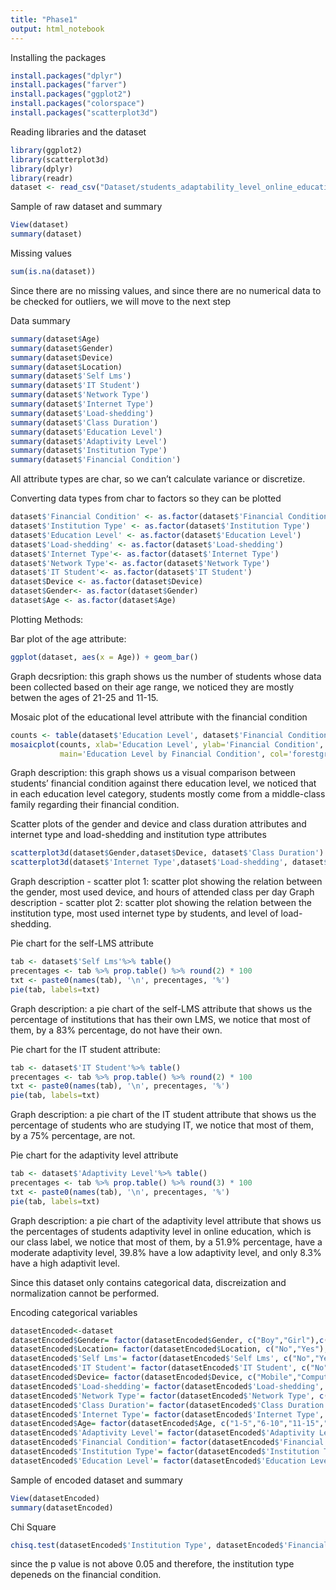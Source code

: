 ```yaml
---
title: "Phase1"
output: html_notebook
---
```


Installing the packages

```r
install.packages("dplyr")
install.packages("farver")
install.packages("ggplot2")
install.packages("colorspace")
install.packages("scatterplot3d") 
```

Reading libraries and the dataset

```r
library(ggplot2)
library(scatterplot3d)
library(dplyr)
library(readr)
dataset <- read_csv("Dataset/students_adaptability_level_online_education.csv")
```

Sample of raw dataset and summary

```r
View(dataset)
summary(dataset)
```

Missing values

```r
sum(is.na(dataset))
```

Since there are no missing values, and since there are no numerical data to be checked for outliers, we will move to the next step

Data summary

```r
summary(dataset$Age)
summary(dataset$Gender)
summary(dataset$Device)
summary(dataset$Location)
summary(dataset$'Self Lms')
summary(dataset$'IT Student')
summary(dataset$'Network Type')
summary(dataset$'Internet Type')
summary(dataset$'Load-shedding')
summary(dataset$'Class Duration')
summary(dataset$'Education Level')
summary(dataset$'Adaptivity Level')
summary(dataset$'Institution Type')
summary(dataset$'Financial Condition')
```

All attribute types are char, so we can't calculate variance or discretize.

Converting data types from char to factors so they can be plotted

```r
dataset$'Financial Condition' <- as.factor(dataset$'Financial Condition')
dataset$'Institution Type' <- as.factor(dataset$'Institution Type')
dataset$'Education Level' <- as.factor(dataset$'Education Level')
dataset$'Load-shedding' <- as.factor(dataset$'Load-shedding')
dataset$'Internet Type'<- as.factor(dataset$'Internet Type')
dataset$'Network Type'<- as.factor(dataset$'Network Type')
dataset$'IT Student'<- as.factor(dataset$'IT Student')
dataset$Device <- as.factor(dataset$Device)
dataset$Gender<- as.factor(dataset$Gender)
dataset$Age <- as.factor(dataset$Age)
```

Plotting Methods:

Bar plot of the age attribute:

```r
ggplot(dataset, aes(x = Age)) + geom_bar()
```

Graph decsription: this graph shows us the number of students whose data been collected based on their age range, we noticed they are mostly betwen the ages of 21-25 and 11-15.

Mosaic plot of the educational level attribute with the financial condition

```r
counts <- table(dataset$'Education Level', dataset$'Financial Condition')
mosaicplot(counts, xlab='Education Level', ylab='Financial Condition',
           main='Education Level by Financial Condition', col='forestgreen')
```

Graph description: this graph shows us a visual comparison between students' financial condition against there education level, we noticed that in each education level category, students mostly come from a middle-class family regarding their financial condition.

Scatter plots of the gender and device and class duration attributes and internet type and load-shedding and institution type attributes

```r
scatterplot3d(dataset$Gender,dataset$Device, dataset$'Class Duration')
scatterplot3d(dataset$'Internet Type',dataset$'Load-shedding', dataset$'Institution Type')
```

Graph description - scatter plot 1: scatter plot showing the relation between the gender, most used device, and hours of attended class per day Graph description - scatter plot 2: scatter plot showing the relation between the institution type, most used internet type by students, and level of load-shedding.

Pie chart for the self-LMS attribute

```r
tab <- dataset$'Self Lms'%>% table()
precentages <- tab %>% prop.table() %>% round(2) * 100 
txt <- paste0(names(tab), '\n', precentages, '%') 
pie(tab, labels=txt) 
```

Graph description: a pie chart of the self-LMS attribute that shows us the percentage of institutions that has their own LMS, we notice that most of them, by a 83% percentage, do not have their own.

Pie chart for the IT student attribute:

```r
tab <- dataset$'IT Student'%>% table()
precentages <- tab %>% prop.table() %>% round(2) * 100 
txt <- paste0(names(tab), '\n', precentages, '%') 
pie(tab, labels=txt) 
```

Graph description: a pie chart of the IT student attribute that shows us the percentage of students who are studying IT, we notice that most of them, by a 75% percentage, are not.

Pie chart for the adaptivity level attribute

```r
tab <- dataset$'Adaptivity Level'%>% table()
precentages <- tab %>% prop.table() %>% round(3) * 100 
txt <- paste0(names(tab), '\n', precentages, '%') 
pie(tab, labels=txt) 
```

Graph description: a pie chart of the adaptivity level attribute that shows us the percentages of students adaptivity level in online education, which is our class label, we notice that most of them, by a 51.9% percentage, have a moderate adaptivity level, 39.8% have a low adaptivity level, and only 8.3% have a high adaptivit level.

Since this dataset only contains categorical data, discreization and normalization cannot be performed.

Encoding categorical variables

```r
datasetEncoded<-dataset
datasetEncoded$Gender= factor(datasetEncoded$Gender, c("Boy","Girl"),c(0,1))
datasetEncoded$Location= factor(datasetEncoded$Location, c("No","Yes"),c(0,1))
datasetEncoded$'Self Lms'= factor(datasetEncoded$'Self Lms', c("No","Yes"),c(0,1))
datasetEncoded$'IT Student'= factor(datasetEncoded$'IT Student', c("No","Yes"),c(0,1))
datasetEncoded$Device= factor(datasetEncoded$Device, c("Mobile","Computer","Tab"),c(0,1,2))
datasetEncoded$'Load-shedding'= factor(datasetEncoded$'Load-shedding', c("Low","High"),c(0,1))
datasetEncoded$'Network Type'= factor(datasetEncoded$'Network Type', c("2G","3G","4G"),c(0,1,2))
datasetEncoded$'Class Duration'= factor(datasetEncoded$'Class Duration', c("0","1-3","3-6"),c(0,1,2))
datasetEncoded$'Internet Type'= factor(datasetEncoded$'Internet Type', c("Wifi","Mobile Data"),c(0,1))
datasetEncoded$Age= factor(datasetEncoded$Age, c("1-5","6-10","11-15","16-20","21-25","26-30"),c(0,1,2,3,4,5))
datasetEncoded$'Adaptivity Level'= factor(datasetEncoded$'Adaptivity Level', c("Low","Moderate","High"),c(0,1,2))
datasetEncoded$'Financial Condition'= factor(datasetEncoded$'Financial Condition', c("Poor","Mid","Rich"),c(0,1,2))
datasetEncoded$'Institution Type'= factor(datasetEncoded$'Institution Type', c("Non Government","Government"),c(0,1))
datasetEncoded$'Education Level'= factor(datasetEncoded$'Education Level', c("School","College","University"),c(0,1,2))
```

Sample of encoded dataset and summary

```r
View(datasetEncoded)
summary(datasetEncoded)
```

Chi Square

```r
chisq.test(datasetEncoded$'Institution Type', datasetEncoded$'Financial Condition')

```

since the p value is not above 0.05 and therefore, the institution type depeneds on the financial condition.
